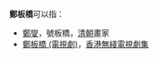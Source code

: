 '''鄭板橋'''可以指：
* [[鄭燮|鄭燮]]，號板橋，[[清朝|清朝]]畫家
* [[鄭板橋_(電視劇)|鄭板橋 (電視劇)]]，[[香港|香港]][[無綫電視|無綫電視]][[劇集|劇集]]
{{disambig|Cat=三字中國相關消歧義}}